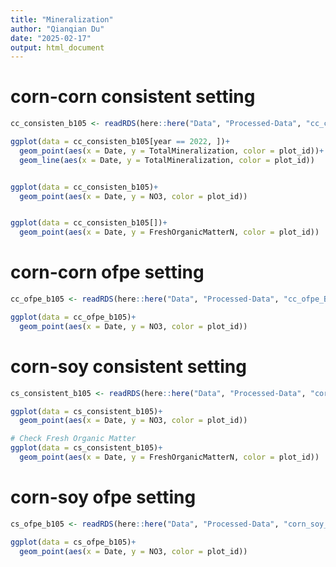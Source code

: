 ```yaml
---
title: "Mineralization"
author: "Qianqian Du"
date: "2025-02-17"
output: html_document
---
```


# corn-corn consistent setting
```r

cc_consisten_b105 <- readRDS(here::here("Data", "Processed-Data", "cc_consistent_B105.rds"))

ggplot(data = cc_consisten_b105[year == 2022, ])+
  geom_point(aes(x = Date, y = TotalMineralization, color = plot_id))+
  geom_line(aes(x = Date, y = TotalMineralization, color = plot_id))


ggplot(data = cc_consisten_b105)+
  geom_point(aes(x = Date, y = NO3, color = plot_id))


ggplot(data = cc_consisten_b105[])+
  geom_point(aes(x = Date, y = FreshOrganicMatterN, color = plot_id))

```


# corn-corn ofpe setting
```r

cc_ofpe_b105 <- readRDS(here::here("Data", "Processed-Data", "cc_ofpe_B105_1_50.rds"))

ggplot(data = cc_ofpe_b105)+
  geom_point(aes(x = Date, y = NO3, color = plot_id))


```


# corn-soy consistent setting
```r

cs_consistent_b105 <- readRDS(here::here("Data", "Processed-Data", "corn_soy_consistent_B105.rds"))

ggplot(data = cs_consistent_b105)+
  geom_point(aes(x = Date, y = NO3, color = plot_id))

# Check Fresh Organic Matter 
ggplot(data = cs_consistent_b105)+
  geom_point(aes(x = Date, y = FreshOrganicMatterN, color = plot_id))


```



# corn-soy ofpe setting
```r

cs_ofpe_b105 <- readRDS(here::here("Data", "Processed-Data", "corn_soy_ofpe_B105.rds"))

ggplot(data = cs_ofpe_b105)+
  geom_point(aes(x = Date, y = NO3, color = plot_id))


```

